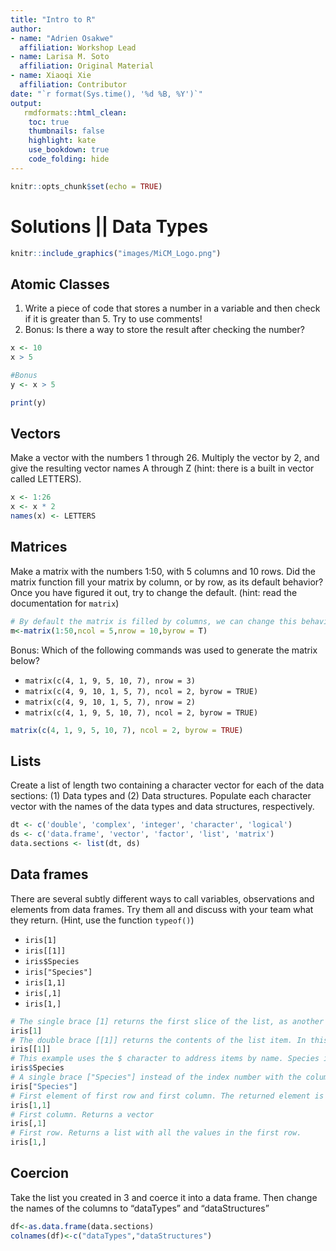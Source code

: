 ```yaml
---
title: "Intro to R"
author: 
- name: "Adrien Osakwe"
  affiliation: Workshop Lead
- name: Larisa M. Soto
  affiliation: Original Material
- name: Xiaoqi Xie
  affiliation: Contributor
date: "`r format(Sys.time(), '%d %B, %Y')`"
output:
   rmdformats::html_clean:
    toc: true
    thumbnails: false
    highlight: kate
    use_bookdown: true
    code_folding: hide
---
```


```r
knitr::opts_chunk$set(echo = TRUE)
```

# Solutions \|\| Data Types

```r
knitr::include_graphics("images/MiCM_Logo.png")
```

## Atomic Classes

1.  Write a piece of code that stores a number in a variable and then check if it is greater than 5. Try to use comments!
2.  Bonus: Is there a way to store the result after checking the number?

```r

x <- 10
x > 5

#Bonus
y <- x > 5

print(y)
```

### 

## Vectors

Make a vector with the numbers 1 through 26. Multiply the vector by 2, and give the resulting vector names A through Z (hint: there is a built in vector called LETTERS).

```r
x <- 1:26
x <- x * 2
names(x) <- LETTERS
```

## Matrices

Make a matrix with the numbers 1:50, with 5 columns and 10 rows. Did the matrix function fill your matrix by column, or by row, as its default behavior? Once you have figured it out, try to change the default. (hint: read the documentation for `matrix`)

```r
# By default the matrix is filled by columns, we can change this behavior using byrow=TRUE
m<-matrix(1:50,ncol = 5,nrow = 10,byrow = T)
```

Bonus: Which of the following commands was used to generate the matrix below?

-   `matrix(c(4, 1, 9, 5, 10, 7), nrow = 3)`
-   `matrix(c(4, 9, 10, 1, 5, 7), ncol = 2, byrow = TRUE)`
-   `matrix(c(4, 9, 10, 1, 5, 7), nrow = 2)`
-   `matrix(c(4, 1, 9, 5, 10, 7), ncol = 2, byrow = TRUE)`

```r
matrix(c(4, 1, 9, 5, 10, 7), ncol = 2, byrow = TRUE)
```

## Lists

Create a list of length two containing a character vector for each of the data sections: (1) Data types and (2) Data structures. Populate each character vector with the names of the data types and data structures, respectively.

```r
dt <- c('double', 'complex', 'integer', 'character', 'logical')
ds <- c('data.frame', 'vector', 'factor', 'list', 'matrix')
data.sections <- list(dt, ds)
```

## Data frames

There are several subtly different ways to call variables, observations and elements from data frames. Try them all and discuss with your team what they return. (Hint, use the function `typeof()`)

-   `iris[1]`
-   `iris[[1]]`
-   `iris$Species`
-   `iris["Species"]`
-   `iris[1,1]`
-   `iris[,1]`
-   `iris[1,]`

```r
# The single brace [1] returns the first slice of the list, as another list. In this case it is the first column of the data frame.
iris[1]
# The double brace [[1]] returns the contents of the list item. In this case it is the contents of the first column, a vector of type factor.
iris[[1]]
# This example uses the $ character to address items by name. Species is a vector of type factor.
iris$Species
# A single brace ["Species"] instead of the index number with the column name will also return a list like in the first example
iris["Species"]
# First element of first row and first column. The returned element is an integer
iris[1,1]
# First column. Returns a vector
iris[,1]
# First row. Returns a list with all the values in the first row.
iris[1,]
```

## Coercion

Take the list you created in 3 and coerce it into a data frame. Then change the names of the columns to "dataTypes" and "dataStructures"

```r
df<-as.data.frame(data.sections)
colnames(df)<-c("dataTypes","dataStructures")
```
